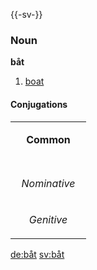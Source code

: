 {{-sv-}}
===Noun===
'''båt'''

#[[boat]]

====Conjugations====
{| border=1 cellspacing=0 
| bgcolor=#FFFFF0 colspan=5 align=center | '''Common''' 
|- 
|- bgcolor=#FFFFF0 align=center 
! rowspan=2 | 
| colspan=2 width=105 | ''Singular'' 
| colspan=2 | ''Plural'' 
|- bgcolor=#FFFFF0 align=center 
| width=105 | ''Indefinite'' 
| width=105 | ''Definite'' 
| width=105 | ''Indefinite'' 
|  width=105 | ''Definite'' 
|- align=center 
| width=105 bgcolor=#FFFFF0 | ''Nominative'' 
| [[båt]] 
| [[båten]] 
| [[båtar]] 
| [[båtarna]] 
|- align=center 
| width=105 bgcolor=#FFFFF0 | ''Genitive'' 
| [[båts]] 
| [[båtens]] 
| [[båtars]] 
| [[båtarnas]]
|}

[[de:båt]]
[[sv:båt]]